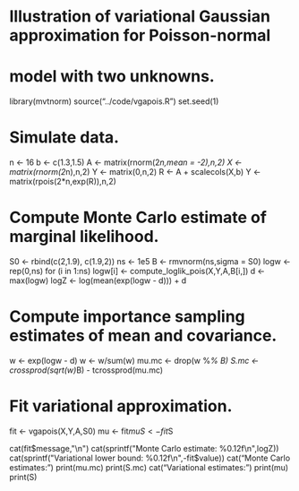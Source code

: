 # Illustration of variational Gaussian approximation for Poisson-normal
# model with two unknowns.
library(mvtnorm)
source("../code/vgapois.R")
set.seed(1)

# Simulate data.
n <- 16
b <- c(1.3,1.5)
A <- matrix(rnorm(2*n,mean = -2),n,2)
X <- matrix(rnorm(2*n),n,2)
Y <- matrix(0,n,2)
R <- A + scalecols(X,b)
Y <- matrix(rpois(2*n,exp(R)),n,2)

# Compute Monte Carlo estimate of marginal likelihood.
S0   <- rbind(c(2,1.9),
              c(1.9,2))
ns   <- 1e5
B    <- rmvnorm(ns,sigma = S0)
logw <- rep(0,ns)
for (i in 1:ns)
  logw[i] <- compute_loglik_pois(X,Y,A,B[i,])
d    <- max(logw)
logZ <- log(mean(exp(logw - d))) + d

# Compute importance sampling estimates of mean and covariance.
w     <- exp(logw - d)
w     <- w/sum(w)
mu.mc <- drop(w %*% B)
S.mc  <- crossprod(sqrt(w)*B) - tcrossprod(mu.mc)

# Fit variational approximation.
fit <- vgapois(X,Y,A,S0)
mu  <- fit$mu
S   <- fit$S

cat(fit$message,"\n")
cat(sprintf("Monte Carlo estimate:    %0.12f\n",logZ))
cat(sprintf("Variational lower bound: %0.12f\n",-fit$value))
cat("Monte Carlo estimates:\n")
print(mu.mc)
print(S.mc)
cat("Variational estimates:\n")
print(mu)
print(S)

